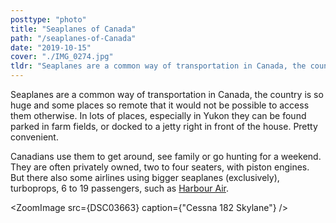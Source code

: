 ```yaml
---
posttype: "photo"
title: "Seaplanes of Canada"
path: "/seaplanes-of-Canada"
date: "2019-10-15"
cover: "./IMG_0274.jpg"
tldr: "Seaplanes are a common way of transportation in Canada, the country is so huge and some places so remote that it would not be possible to access them otherwise."
---
```




<MetaBox>
	<Data caption="Year" nodata="2019"/>
	<Data caption="Country" nodata="Canada"/>
	<Data caption="Camera" nodata="Sony NEX5-N, iPhone SE, iPhone 7"/>
</MetaBox>

Seaplanes are a common way of transportation in Canada, the country is so huge and some places so remote that it would not be possible to access them otherwise. In lots of places, especially in Yukon they can be found parked in farm fields, or docked to a jetty right in front of the house. Pretty convenient.

Canadians use them to get around, see family or go hunting for a weekend. They are often privately owned, two to four seaters, with piston engines. But there also some airlines using bigger seaplanes (exclusively), turboprops, 6 to 19 passengers, such as <a href="https://www.harbourair.com/">Harbour Air</a>.

<ZoomImage src={DSC03663} caption={"Cessna 182 Skylane"} />
<ZoomImage src={IMG_0446} />
<ZoomImage src={IMG_0296} />
<ZoomImage src={IMG_0844} />
<ZoomImage src={IMG_0270} />
<ZoomImage src={IMG_0274} />
<ZoomImage src={IMG_0278} />
<ZoomImage src={IMG_0279} />